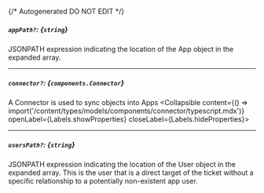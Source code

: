 {/* Autogenerated DO NOT EDIT  */}

##### `appPath?`: *{`string`}*
JSONPATH expression indicating the location of the App object in the expanded array.

---
##### `connector?`: *{`components.Connector`}*
A Connector is used to sync objects into Apps
<Collapsible content={() => import('/content/types/models/components/connector/typescript.mdx')} openLabel={Labels.showProperties} closeLabel={Labels.hideProperties}>
</Collapsible>

---
##### `usersPath?`: *{`string`}*
JSONPATH expression indicating the location of the User object in the expanded array. This is the user that is a direct target of the ticket without a specific relationship to a potentially non\-existent app user.


